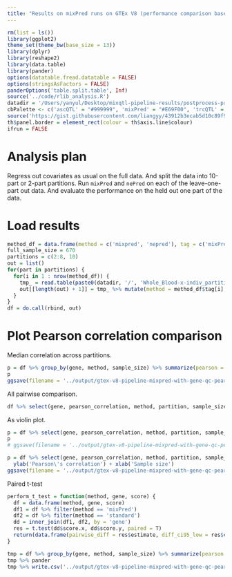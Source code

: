 ```yaml
---
title: "Results on mixPred runs on GTEx V8 (performance comparison based on 10-fold and 2-fold CV)"
---
```


```r
rm(list = ls())
library(ggplot2)
theme_set(theme_bw(base_size = 13))
library(dplyr)
library(reshape2)
library(data.table)
library(pander)
options(datatable.fread.datatable = FALSE)
options(stringsAsFactors = FALSE)
panderOptions('table.split.table', Inf)
source('../code/rlib_analysis.R')
datadir = '/Users/yanyul/Desktop/mixqtl-pipeline-results/postprocess-prediction'
cbPalette <- c('ascQTL' = "#999999", 'mixPred' = "#E69F00", 'trcQTL' = "#56B4E9", 'standard' = "#009E73", "#F0E442", "#0072B2", "#D55E00", "#CC79A7")
source('https://gist.githubusercontent.com/liangyy/43912b3ecab5d10c89f9d4b2669871c9/raw/3ca651cfa53ffccb8422f432561138a46e93710f/my_ggplot_theme.R')
th$panel.border = element_rect(colour = th$axis.line$colour)
ifrun = FALSE
```

# Analysis plan

Regress out covariates as usual on the full data. 
And split the data into 10-part or 2-part partitions.
Run `mixPred` and `nePred` on each of the leave-one-part out data.
And evaluate the performance on the held out one part of the data.

# Load results

```r
method_df = data.frame(method = c('mixpred', 'nepred'), tag = c('mixPred', 'standard'))
full_sample_size = 670
partitions = c(2:8, 10)
out = list()
for(part in partitions) {
  for(i in 1 : nrow(method_df)) {
    tmp_ = read.table(paste0(datadir, '/', 'Whole_Blood-x-indiv_partition-gtex_v8_whole_blood_partition_', part, '-performance-', method_df$method[i], '.txt.gz'), header = T, )
    out[[length(out) + 1]] = tmp_ %>% mutate(method = method_df$tag[i], split = part, sample_size = ceiling(full_sample_size / part))
  }
}
df = do.call(rbind, out)
```

<!-- # QC -->

<!-- ```{r} -->
<!-- passed_genes = df %>% filter(method == 'standard') %>% group_by(gene, sample_size, partition) %>% summarize(min_cor = min(pearson_correlation)) %>% filter(min_cor > -100) %>% pull(gene) -->
<!-- ``` -->

# Plot Pearson correlation comparison

Median correlation across partitions.

```r
p = df %>% group_by(gene, method, sample_size) %>% summarize(pearson = median(pearson_correlation)) %>% select(gene, pearson, method, sample_size) %>% dcast(gene + sample_size ~ method, value.var = 'pearson') %>% ggplot(aes(x = standard, y = mixPred)) + geom_point(alpha = .3) + geom_density2d(color = 'gray') + geom_abline(slope = 1, intercept = 0, color = 'gray') + facet_wrap(~sample_size, labeller = label_both, ncol=4) + th2 + coord_equal()
p 
ggsave(filename = '../output/gtex-v8-pipeline-mixpred-with-gene-qc-pearson.png', height = 6, width = 8)
```

All pairwise comparison.

```r
df %>% select(gene, pearson_correlation, method, partition, sample_size) %>% dcast(gene + partition + sample_size ~ method , value.var = 'pearson_correlation') %>% ggplot(aes(x = standard, y = mixPred)) + geom_point(alpha = .2) + geom_density2d(color = 'gray') + geom_abline(slope = 1, intercept = 0, color = 'gray') + facet_wrap(~sample_size, labeller = label_both, ncol=4) + th2 + coord_equal()
```

As violin plot.

```r
p = df %>% select(gene, pearson_correlation, method, partition, sample_size) %>% ggplot(aes(x = method, y = pearson_correlation, fill = method)) + geom_violin() + geom_boxplot(width = .2) + facet_wrap(~sample_size, labeller = label_both) + th2 + scale_fill_manual(values = cbPalette) + theme(legend.position = 'bottom')
p 
# ggsave(filename = '../output/gtex-v8-pipeline-mixpred-with-gene-qc-pearson-violin.png', height = 4, width = 7)
```

```r
p = df %>% select(gene, pearson_correlation, method, partition, sample_size) %>% ggplot(aes(x = factor(sample_size), y = pearson_correlation, fill = method)) + geom_violin(position = position_dodge(width=0.8), alpha = 0.5) + geom_boxplot(width = .2, position = position_dodge(width=0.8), alpha = 0.5) + th + scale_fill_manual(values = cbPalette) + theme(legend.position = 'bottom') +
  ylab('Pearson\'s correlation') + xlab('Sample size')
ggsave(filename = '../output/gtex-v8-pipeline-mixpred-with-gene-qc-pearson-violin.png', height = 3, width = 6)
```


Paired t-test

```r
perform_t_test = function(method, gene, score) {
  df = data.frame(method, gene, score)
  df1 = df %>% filter(method == 'mixPred') 
  df2 = df %>% filter(method == 'standard') 
  dd = inner_join(df1, df2, by = 'gene')
  res = t.test(dd$score.x, dd$score.y, paired = T)
  return(data.frame(pairwise_diff = res$estimate, diff_ci95_low = res$conf.int[1], diff_ci95_high = res$conf.int[2], pval = res$p.value, median_mixpred = median(dd$score.x), median_standard = median(dd$score.y)))
}
```

```r
tmp = df %>% group_by(gene, method, sample_size) %>% summarize(pearson = median(pearson_correlation)) %>% select(gene, pearson, method, sample_size) %>% ungroup() %>% group_by(sample_size) %>% do(perform_t_test(.$method, .$gene, .$pearson))
tmp %>% pander
tmp %>% write.csv('../output/gtex-v8-pipeline-mixpred-with-gene-qc-pearson-pairwise-ttest.csv', quote = F)
```

<!-- Sample size comparison -->

<!-- ```{r} -->
<!-- # two_cols = as.character(unique(df$sample_size)) -->
<!-- p = df %>% select(gene, pearson_correlation, method, partition, sample_size) %>% mutate(sample_size = paste('sample size =', sample_size)) %>% group_by(gene, sample_size, method) %>% summarize(pearson = median(pearson_correlation)) %>% dcast(gene + method ~ sample_size, value.var = 'pearson') %>% ggplot(aes(x = `sample size = 335`, y = `sample size = 603`)) + geom_point(alpha = .2) + geom_density2d(color = 'gray') + geom_abline(slope = 1, intercept = 0, color = 'gray') + facet_wrap(~method) + th -->
<!-- p  -->
<!-- ggsave(filename = '../output/gtex-v8-pipeline-mixpred-with-gene-qc-pearson-2.png', height = 4, width = 7) -->
<!-- ``` -->